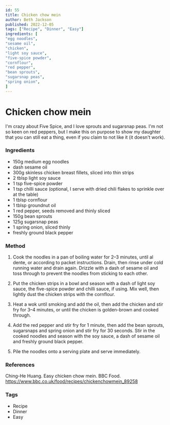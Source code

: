 ```yaml
---
id: 55
title: Chicken chow mein
author: Beth Jackson
published: 2022-12-05
tags: ["Recipe", "Dinner", "Easy"]
ingredients: [
"egg noodles",
"sesame oil",
"chicken",
"light soy sauce",
"five-spice powder",
"cornflour",
"red pepper",
"bean sprouts",
"sugarsnap peas",
"spring onion",
]
---
```


# Chicken chow mein

<BlogTextWrapper>

I'm crazy about Five Spice, and I love sprouts and sugarsnap peas. I'm not so keen on red peppers, but I make this on purpose to show my daughter that you can still eat a thing, even if you claim to not like it (it doesn't work).

</BlogTextWrapper>

<BlogTextWrapper>

### Ingredients

- 150g medium egg noodles
- dash sesame oil
- 300g skinless chicken breast fillets, sliced into thin strips
- 2 tblsp light soy sauce
- 1 tsp five-spice powder
- 1 tsp chilli sauce (optional, I serve with dried chili flakes to sprinkle over at the table)
- 1 tblsp cornflour
- 1 tblsp groundnut oil
- 1 red pepper, seeds removed and thinly sliced
- 150g bean sprouts
- 125g sugarsnap peas
- 1 spring onion, sliced thinly
- freshly ground black pepper

</BlogTextWrapper>

<BlogTextWrapper>

### Method

1. Cook the noodles in a pan of boiling water for 2–3 minutes, until al dente, or according to packet instructions. Drain, then rinse under cold running water and drain again. Drizzle with a dash of sesame oil and toss through to prevent the noodles from sticking to each other.

2. Put the chicken strips in a bowl and season with a dash of light soy sauce, the five-spice powder and chilli sauce, if using. Mix well, then lightly dust the chicken strips with the cornflour.

3. Heat a wok until smoking and add the oil, then add the chicken and stir fry for 3–4 minutes, or until the chicken is golden-brown and cooked through.

4. Add the red pepper and stir fry for 1 minute, then add the bean sprouts, sugarsnaps and spring onion and stir fry for 30 seconds. Stir in the cooked noodles and season with the soy sauce, a dash of sesame oil and freshly ground black pepper.

5. Pile the noodles onto a serving plate and serve immediately.

</BlogTextWrapper>

<BlogTextWrapper>

### References

Ching-He Huang. Easy chicken chow mein. BBC Food. https://www.bbc.co.uk/food/recipes/chickenchowmein_89258

</BlogTextWrapper>

<BlogTextWrapper>

### Tags

- Recipe
- Dinner
- Easy

</BlogTextWrapper>
